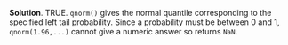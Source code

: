 
\color{blue}

**Solution**. TRUE. `qnorm()` gives the normal quantile corresponding to the specified left tail probability. Since a probability must be between 0 and 1, `qnorm(1.96,...)` cannot give a numeric answer so returns `NaN`.

\color{black}

